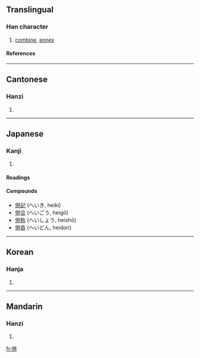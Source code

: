 {{see|倂|并}}

==Translingual==
===Han character===
{{Han char|rad=人|as=06|sn=8|four=2824<sub>1</sub>|canj=人廿廿 (OTT)}}
# [[combine]], [[annex]]
====References====
{{Han ref|kx=0100.220|dkj=00561|dj=0212.170|hdz=10153.030|uh=4F75|ud=20341|bh=A8D6|bd=43222}}
----
==Cantonese==
===Hanzi===
{{yue-hanzi|jyut=|y=bing3}}
# {{defn|Cantonese}}
----
==Japanese==
===Kanji===
{{ja-kanji|grade=|rs=人06}}
# {{defn|Japanese}} 
====Readings====
{{ja-readings|on=[[へい]] (hei)|kun=[[あわせる]] (awaseru), [[ならぶ]] (narabu), [[しかし]] (shikashi)}}

====Compounds====
*[[併記]] (へいき, heiki)
*[[併合]] (へいごう, heigō)
*[[併称]] (へいしょう, heishō)
*[[併呑]] (へいどん, heidon)
----
==Korean==
===Hanja===
{{ko-hanja|hangeul=병|rv=byeong|mr=pyŏng}}
# {{defn|Korean}}
----
==Mandarin==
===Hanzi===
{{cmn-hanzi|sim=并|pin=[[bìng]] (bing4), [[jiāo]] (jiao1)|wg=ping<sup>4</sup>, chiao<sup>1</sup>}}
# {{defn|Mandarin}}

[[fr:併]]